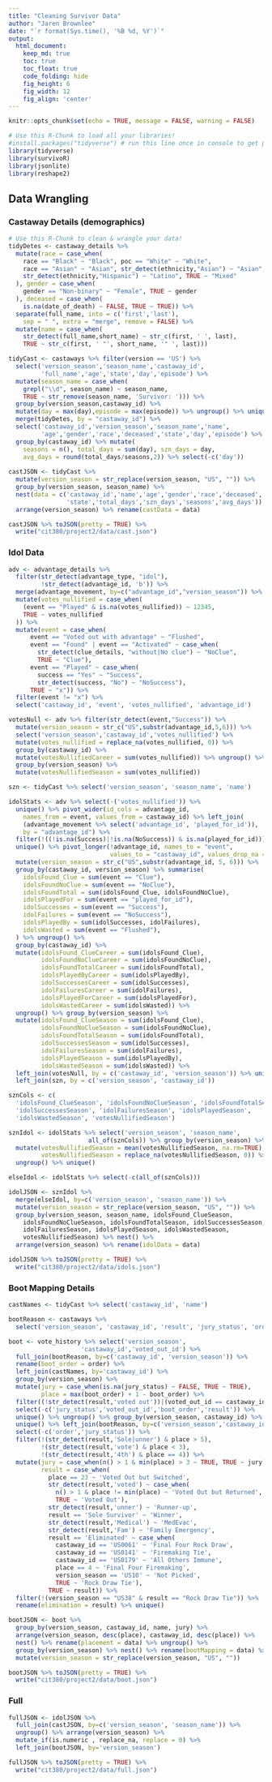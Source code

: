 ```yaml
---
title: "Cleaning Survivor Data"
author: "Jaren Brownlee"
date: "`r format(Sys.time(), '%B %d, %Y')`"
output:
  html_document:  
    keep_md: true
    toc: true
    toc_float: true
    code_folding: hide
    fig_height: 6
    fig_width: 12
    fig_align: 'center'
---
```


```r
knitr::opts_chunk$set(echo = TRUE, message = FALSE, warning = FALSE)
```

```r
# Use this R-Chunk to load all your libraries!
#install.packages("tidyverse") # run this line once in console to get package
library(tidyverse)
library(survivoR)
library(jsonlite)
library(reshape2)
```

## Data Wrangling

### Castaway Details (demographics)
```r
# Use this R-Chunk to clean & wrangle your data!
tidyDetes <- castaway_details %>% 
  mutate(race = case_when(
    race == "Black" ~ "Black", poc == "White" ~ "White",
    race == "Asian" ~ "Asian", str_detect(ethnicity,"Asian") ~ "Asian",
    str_detect(ethnicity,"Hispanic") ~ "Latino", TRUE ~ "Mixed"
  ), gender = case_when(
    gender == "Non-binary" ~ "Female", TRUE ~ gender
  ), deceased = case_when(
    is.na(date_of_death) ~ FALSE, TRUE ~ TRUE)) %>%
  separate(full_name, into = c('first','last'), 
    sep = " ", extra = "merge", remove = FALSE) %>%
  mutate(name = case_when(
    str_detect(full_name,short_name) ~ str_c(first, ' ', last),
    TRUE ~ str_c(first, ' "', short_name, '" ', last)))

tidyCast <- castaways %>% filter(version == 'US') %>%
  select('version_season','season_name','castaway_id',
         'full_name','age','state','day','episode') %>%
  mutate(season_name = case_when(
    grepl("\\d", season_name) ~ season_name,
    TRUE ~ str_remove(season_name, 'Survivor: '))) %>% 
  group_by(version_season,castaway_id) %>%
  mutate(day = max(day),episode = max(episode)) %>% ungroup() %>% unique() %>%
  merge(tidyDetes, by = "castaway_id") %>%
  select('castaway_id','version_season','season_name','name',
         'age','gender','race','deceased','state','day','episode') %>%
  group_by(castaway_id) %>% mutate(
    seasons = n(), total_days = sum(day), szn_days = day,
    avg_days = round(total_days/seasons,2)) %>% select(-c('day'))
  
castJSON <- tidyCast %>%
  mutate(version_season = str_replace(version_season, "US", "")) %>%
  group_by(version_season, season_name) %>%
  nest(data = c('castaway_id','name','age','gender','race','deceased','episode',
                'state','total_days','szn_days','seasons','avg_days')) %>%
  arrange(version_season) %>% rename(castData = data)

castJSON %>% toJSON(pretty = TRUE) %>%
  write("cit380/project2/data/cast.json")
```

### Idol Data
``` r
adv <- advantage_details %>% 
  filter(str_detect(advantage_type, "idol"),
         !str_detect(advantage_id, 'b')) %>%
  merge(advantage_movement, by=c("advantage_id","version_season")) %>%
  mutate(votes_nullified = case_when(
    (event == "Played" & is.na(votes_nullified)) ~ 12345,
    TRUE ~ votes_nullified
  )) %>%
  mutate(event = case_when(
      event == "Voted out with advantage" ~ "Flushed",
      event == "Found" | event == "Activated" ~ case_when(
        str_detect(clue_details, "without|No clue") ~ "NoClue", 
        TRUE ~ "Clue"),
      event == "Played" ~ case_when(
        success == "Yes" ~ "Success",
        str_detect(success, "No") ~ "NoSuccess"), 
      TRUE ~ "x")) %>%
  filter(event != "x") %>%
  select('castaway_id', 'event', 'votes_nullified', 'advantage_id')

votesNull <- adv %>% filter(str_detect(event,"Success")) %>%
  mutate(version_season = str_c("US",substr(advantage_id,5,6))) %>%
  select('version_season','castaway_id','votes_nullified') %>%
  mutate(votes_nullified = replace_na(votes_nullified, 0)) %>%
  group_by(castaway_id) %>% 
  mutate(votesNullifiedCareer = sum(votes_nullified)) %>% ungroup() %>%
  group_by(version_season) %>%
  mutate(votesNullifiedSeason = sum(votes_nullified))

szn <- tidyCast %>% select('version_season', 'season_name', 'name')

idolStats <- adv %>% select(-('votes_nullified')) %>% 
  unique() %>% pivot_wider(id_cols = advantage_id, 
    names_from = event, values_from = castaway_id) %>% left_join(
    (advantage_movement %>% select('advantage_id', 'played_for_id')), 
    by = "advantage_id") %>%
  filter(!((!is.na(Success)|!is.na(NoSuccess)) & is.na(played_for_id))) %>% 
  unique() %>% pivot_longer(!advantage_id, names_to = "event", 
                            values_to = "castaway_id", values_drop_na = TRUE) %>%
  mutate(version_season = str_c("US",substr(advantage_id, 5, 6))) %>%
  group_by(castaway_id, version_season) %>% summarise(
    idolsFound_Clue = sum(event == "Clue"),
    idolsFoundNoClue = sum(event == "NoClue"),
    idolsFoundTotal = sum(idolsFound_Clue, idolsFoundNoClue),
    idolsPlayedFor = sum(event == "played_for_id"),
    idolSuccesses = sum(event == "Success"),
    idolFailures = sum(event == "NoSuccess"),
    idolsPlayedBy = sum(idolSuccesses, idolFailures),
    idolsWasted = sum(event == "Flushed"),
  ) %>% ungroup() %>%
  group_by(castaway_id) %>%
  mutate(idolsFound_ClueCareer = sum(idolsFound_Clue),
         idolsFoundNoClueCareer = sum(idolsFoundNoClue),
         idolsFoundTotalCareer = sum(idolsFoundTotal),
         idolsPlayedByCareer = sum(idolsPlayedBy),
         idolSuccessesCareer = sum(idolSuccesses),
         idolFailuresCareer = sum(idolFailures),
         idolsPlayedForCareer = sum(idolsPlayedFor),
         idolsWastedCareer = sum(idolsWasted)) %>% 
  ungroup() %>% group_by(version_season) %>%
  mutate(idolsFound_ClueSeason = sum(idolsFound_Clue),
         idolsFoundNoClueSeason = sum(idolsFoundNoClue),
         idolsFoundTotalSeason = sum(idolsFoundTotal),
         idolSuccessesSeason = sum(idolSuccesses),
         idolFailuresSeason = sum(idolFailures),
         idolsPlayedSeason = sum(idolsPlayedBy),
         idolsWastedSeason = sum(idolsWasted)) %>%
  left_join(votesNull, by = c('castaway_id', 'version_season')) %>% unique() %>%
  left_join(szn, by = c('version_season', 'castaway_id'))

sznCols <- c(
  'idolsFound_ClueSeason', 'idolsFoundNoClueSeason', 'idolsFoundTotalSeason', 
  'idolSuccessesSeason', 'idolFailuresSeason', 'idolsPlayedSeason', 
  'idolsWastedSeason', 'votesNullifiedSeason')

sznIdol <- idolStats %>% select('version_season', 'season_name', 
                      all_of(sznCols)) %>% group_by(version_season) %>%
  mutate(votesNullifiedSeason = mean(votesNullifiedSeason, na.rm=TRUE),
         votesNullifiedSeason = replace_na(votesNullifiedSeason, 0)) %>%
  ungroup() %>% unique()

elseIdol <- idolStats %>% select(-c(all_of(sznCols)))

idolJSON <- sznIdol %>% 
  merge(elseIdol, by=c('version_season', 'season_name')) %>%
  mutate(version_season = str_replace(version_season, "US", "")) %>%
  group_by(version_season, season_name, idolsFound_ClueSeason, 
    idolsFoundNoClueSeason, idolsFoundTotalSeason, idolSuccessesSeason, 
    idolFailuresSeason, idolsPlayedSeason, idolsWastedSeason, 
    votesNullifiedSeason) %>% nest() %>% 
  arrange(version_season) %>% rename(idolData = data)

idolJSON %>% toJSON(pretty = TRUE) %>%
  write("cit380/project2/data/idols.json")
```

### Boot Mapping Details
``` r
castNames <- tidyCast %>% select('castaway_id', 'name')

bootReason <- castaways %>% 
  select('version_season', 'castaway_id', 'result', 'jury_status', 'order')

boot <- vote_history %>% select('version_season',
                    'castaway_id','voted_out_id') %>%
  full_join(bootReason, by=c('castaway_id', 'version_season')) %>%
  rename(boot_order = order) %>%
  left_join(castNames, by='castaway_id') %>%
  group_by(version_season) %>%
  mutate(jury = case_when(is.na(jury_status) ~ FALSE, TRUE ~ TRUE),
         place = max(boot_order) + 1 - boot_order) %>%
  filter((!str_detect(result,'voted out'))|(voted_out_id == castaway_id)) %>%
  select(-c('jury_status','voted_out_id','boot_order','result')) %>% 
  unique() %>% ungroup() %>% group_by(version_season, castaway_id) %>%
  unique() %>% left_join(bootReason, by=c('version_season','castaway_id')) %>%
  select(-c('order','jury_status')) %>% 
  filter(!(str_detect(result,'Sole|unner') & place > 5),
         !(str_detect(result,'vote') & place < 3),
         !(str_detect(result,'4th') & place == 4)) %>%
  mutate(jury = case_when(n() > 1 & min(place) > 3 ~ TRUE, TRUE ~ jury),
         result = case_when(
           place == 23 ~ 'Voted Out but Switched',
           str_detect(result,'voted') ~ case_when(
             n() > 1 & place != min(place) ~ 'Voted Out but Returned',
             TRUE ~ 'Voted Out'),
           str_detect(result,'unner') ~ 'Runner-up',
           result == 'Sole Survivor' ~ 'Winner',
           str_detect(result,'Medical') ~ 'MedEvac',
           str_detect(result,'Fam') ~ 'Family Emergency',
           result == 'Eliminated' ~ case_when(
             castaway_id == 'US0061' ~ 'Final Four Rock Draw',
             castaway_id == 'US0141' ~ 'Firemaking Tie',
             castaway_id == 'US0179' ~ 'All Others Immune',
             place == 4 ~ 'Final Four Firemaking',
             version_season == 'US10' ~ 'Not Picked',
             TRUE ~ 'Rock Draw Tie'),
           TRUE ~ result)) %>%
  filter(!(version_season == "US38" & result == "Rock Draw Tie")) %>%
  rename(elimination = result) %>% unique()

bootJSON <- boot %>% 
  group_by(version_season, castaway_id, name, jury) %>%
  arrange(version_season, desc(place), castaway_id, desc(place)) %>%
  nest() %>% rename(placement = data) %>% ungroup() %>%
  group_by(version_season) %>% nest() %>% rename(bootMapping = data) %>%
  mutate(version_season = str_replace(version_season, "US", ""))

bootJSON %>% toJSON(pretty = TRUE) %>%
  write("cit380/project2/data/boot.json")
```

### Full
``` r
fullJSON <- idolJSON %>% 
  full_join(castJSON, by=c('version_season', 'season_name')) %>% 
  ungroup() %>% arrange(version_season) %>% 
  mutate_if(is.numeric , replace_na, replace = 0) %>%
  left_join(bootJSON, by='version_season')

fullJSON %>% toJSON(pretty = TRUE) %>%
  write("cit380/project2/data/full.json")
```